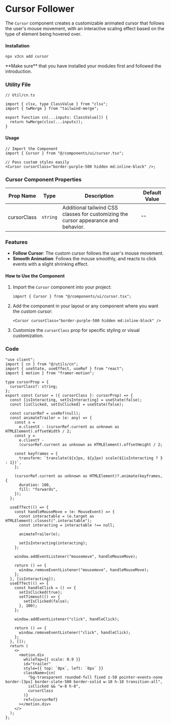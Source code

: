
<Cursor cursorClass="border-purple-500 hidden md:inline-block" />

# Cursor Follower

The `Cursor` component creates a customizable animated cursor that follows the user's mouse movement, with an interactive scaling effect based on the type of element being hovered over.

#### Installation

```shell
npx v3cn add cursor
```

<Callout emoji="👾">
  **Make sure** that you have installed your modules first and followed the
  introduction.
</Callout>

### Utility File

```tsx
// Util/cn.ts

import { clsx, type ClassValue } from "clsx";
import { twMerge } from "tailwind-merge";

export function cn(...inputs: ClassValue[]) {
  return twMerge(clsx(...inputs));
}
```

#### Usage

```tsx
// Import the Component
import { Cursor } from "@/components/ui/cursor.tsx";

// Pass custom styles easily
<Cursor cursorClass="border-purple-500 hidden md:inline-block" />;
```

### Cursor Component Properties

| Prop Name   | Type     | Description                                                                         | Default Value |
| ----------- | -------- | ----------------------------------------------------------------------------------- | ------------- |
| cursorClass | `string` | Additional tailwind CSS classes for customizing the cursor appearance and behavior. | `""`          |

### Features

- **Follow Cursor**: The custom cursor follows the user's mouse movement.
- **Smooth Animation**: Follows the mouse smoothly, and reacts to click events with a slight shrinking effect.

#### How to Use the Component

1. Import the `Cursor` component into your project:

   ```tsx
   import { Cursor } from "@/components/ui/cursor.tsx";
   ```

2. Add the component in your layout or any component where you want the custom cursor:

   ```tsx
   <Cursor cursorClass="border-purple-500 hidden md:inline-block" />
   ```

3. Customize the `cursorClass` prop for specific styling or visual customization.

### Code

```tsx
"use client";
import { cn } from "@/utils/cn";
import { useState, useEffect, useRef } from "react";
import { motion } from "framer-motion";

type cursorProp = {
  cursorClass?: string;
};
export const Cursor = ({ cursorClass }: cursorProp) => {
  const [isInteracting, setIsInteracting] = useState(false);
  const [isClicked, setIsClicked] = useState(false);

  const cursorRef = useRef(null);
  const animateTrailer = (e: any) => {
    const x =
      e.clientX - (cursorRef.current as unknown as HTMLElement).offsetWidth / 2;
    const y =
      e.clientY -
      (cursorRef.current as unknown as HTMLElement).offsetHeight / 2;

    const keyframes = {
      transform: `translate(${x}px, ${y}px) scale(${isInteracting ? 3 : 1})`,
    };

    (cursorRef.current as unknown as HTMLElement)?.animate(keyframes, {
      duration: 100,
      fill: "forwards",
    });
  };

  useEffect(() => {
    const handleMouseMove = (e: MouseEvent) => {
      const interactable = (e.target as HTMLElement).closest(".interactable");
      const interacting = interactable !== null;

      animateTrailer(e);

      setIsInteracting(interacting);
    };

    window.addEventListener("mousemove", handleMouseMove);

    return () => {
      window.removeEventListener("mousemove", handleMouseMove);
    };
  }, [isInteracting]);
  useEffect(() => {
    const handleClick = () => {
      setIsClicked(true);
      setTimeout(() => {
        setIsClicked(false);
      }, 100);
    };

    window.addEventListener("click", handleClick);

    return () => {
      window.removeEventListener("click", handleClick);
    };
  }, []);
  return (
    <>
      <motion.div
        whileTap={{ scale: 0.9 }}
        id="trailer"
        style={{ top: `0px`, left: `0px` }}
        className={cn(
          "bg-transparent rounded-full fixed z-50 pointer-events-none border-[3px] border-slate-500 border-solid w-10 h-10 transition-all",
          isClicked && "w-8 h-8",
          cursorClass
        )}
        ref={cursorRef}
      ></motion.div>
    </>
  );
};
```
